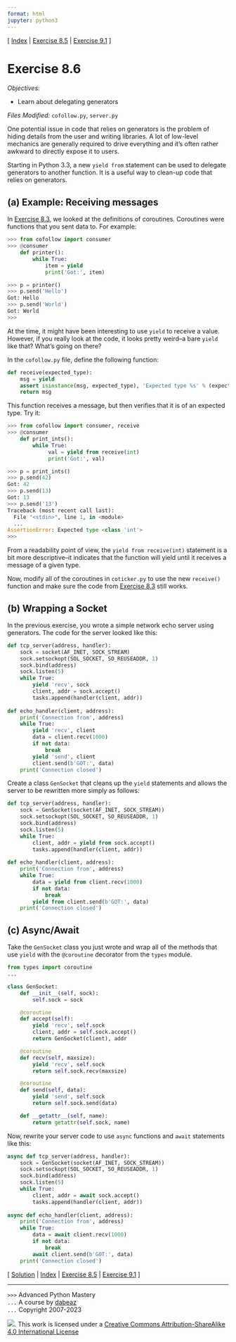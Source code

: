 ```yaml
---
format: html
jupyter: python3
---
```

\[ [Index](index.md) | [Exercise 8.5](ex8_5.md) | [Exercise 9.1](ex9_1.md) \]

# Exercise 8.6

*Objectives:*

- Learn about delegating generators

*Files Modified:* `cofollow.py`, `server.py`

One potential issue in code that relies on generators is the problem
of hiding details from the user and writing libraries.  A lot of low-level
mechanics are generally required to drive everything and it's often rather
awkward to directly expose it to users.

Starting in Python 3.3, a new `yield from` statement can be used to
delegate generators to another function.  It is a useful way to
clean-up code that relies on generators.

## (a) Example: Receiving messages

In [Exercise 8.3](ex8_3.md), we looked at the definitions of coroutines.
Coroutines were functions that you sent data to.  For example:

```python
>>> from cofollow import consumer
>>> @consumer
    def printer():
        while True:
            item = yield
            print('Got:', item)

>>> p = printer()
>>> p.send('Hello')
Got: Hello
>>> p.send('World')
Got: World
>>>
```

At the time, it might have been interesting to use `yield` to receive a 
value.  However, if you really look at the code, it looks pretty weird--a
bare `yield` like that?  What's going on there?

In the `cofollow.py` file, define the following function:

```python
def receive(expected_type):
    msg = yield
    assert isinstance(msg, expected_type), 'Expected type %s' % (expected_type)
    return msg
```

This function receives a message, but then verifies that it is of an expected
type.  Try it:

```python
>>> from cofollow import consumer, receive
>>> @consumer
    def print_ints():
        while True:
             val = yield from receive(int)
             print('Got:', val)

>>> p = print_ints()
>>> p.send(42)
Got: 42
>>> p.send(13)
Got: 13
>>> p.send('13')
Traceback (most recent call last):
  File "<stdin>", line 1, in <module>
  ...
AssertionError: Expected type <class 'int'>
>>> 
```

From a readability point of view, the `yield from receive(int)` statement
is a bit more descriptive--it indicates that the function will yield until
it receives a message of a given type. 

Now, modify all of the coroutines in `coticker.py` to use the new `receive()`
function and make sure the code from [Exercise 8.3](ex8_3.md) still
works.

## (b) Wrapping a Socket

In the previous exercise, you wrote a simple network echo server using
generators.  The code for the server looked like this:

```python
def tcp_server(address, handler):
    sock = socket(AF_INET, SOCK_STREAM)
    sock.setsockopt(SOL_SOCKET, SO_REUSEADDR, 1)
    sock.bind(address)
    sock.listen(5)
    while True:
        yield 'recv', sock
        client, addr = sock.accept()
        tasks.append(handler(client, addr))
        
def echo_handler(client, address):
    print('Connection from', address)
    while True:
        yield 'recv', client
        data = client.recv(1000)
        if not data:
            break
        yield 'send', client
        client.send(b'GOT:', data)
    print('Connection closed')
```

Create a class `GenSocket` that cleans up the `yield` statements and
allows the server to be rewritten more simply as follows:

```python
def tcp_server(address, handler):
    sock = GenSocket(socket(AF_INET, SOCK_STREAM))
    sock.setsockopt(SOL_SOCKET, SO_REUSEADDR, 1)
    sock.bind(address)
    sock.listen(5)
    while True:
        client, addr = yield from sock.accept()
        tasks.append(handler(client, addr))
        
def echo_handler(client, address):
    print('Connection from', address)
    while True:
        data = yield from client.recv(1000)
        if not data:
            break
        yield from client.send(b'GOT:', data)
    print('Connection closed')
```

## (c) Async/Await

Take the `GenSocket` class you just wrote and wrap all of the methods 
that use `yield` with the `@coroutine` decorator from the `types` module.

```python
from types import coroutine
...

class GenSocket:
    def __init__(self, sock):
        self.sock = sock

    @coroutine
    def accept(self):
        yield 'recv', self.sock
        client, addr = self.sock.accept()
        return GenSocket(client), addr

    @coroutine
    def recv(self, maxsize):
        yield 'recv', self.sock
        return self.sock.recv(maxsize)

    @coroutine
    def send(self, data):
        yield 'send', self.sock
        return self.sock.send(data)

    def __getattr__(self, name):
        return getattr(self.sock, name)
```

Now, rewrite your server code to use `async` functions and `await` statements like this:

```python
async def tcp_server(address, handler):
    sock = GenSocket(socket(AF_INET, SOCK_STREAM))
    sock.setsockopt(SOL_SOCKET, SO_REUSEADDR, 1)
    sock.bind(address)
    sock.listen(5)
    while True:
        client, addr = await sock.accept()
        tasks.append(handler(client, addr))
        
async def echo_handler(client, address):
    print('Connection from', address)
    while True:
        data = await client.recv(1000)
        if not data:
            break
        await client.send(b'GOT:', data)
    print('Connection closed')
```


\[ [Solution](soln8_6.md) | [Index](index.md) | [Exercise 8.5](ex8_5.md) | [Exercise 9.1](ex9_1.md) \]

----
`>>>` Advanced Python Mastery  
`...` A course by [dabeaz](https://www.dabeaz.com)  
`...` Copyright 2007-2023  

![](https://i.creativecommons.org/l/by-sa/4.0/88x31.png). This work is licensed under a [Creative Commons Attribution-ShareAlike 4.0 International License](http://creativecommons.org/licenses/by-sa/4.0/)
